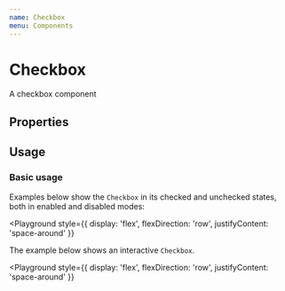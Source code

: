 ```yaml
---
name: Checkbox
menu: Components
---
```



# Checkbox

A checkbox component

## Properties

<Props of={Checkbox} />

## Usage

### Basic usage

Examples below show the `Checkbox` in its checked and unchecked states, both in enabled and disabled modes:

<Playground
  style={{
    display: 'flex',
    flexDirection: 'row',
    justifyContent: 'space-around'
  }}
>
  <Checkbox readOnly />
  <Checkbox defaultChecked checked readOnly />
  <Checkbox disabled readOnly />
  <Checkbox disabled defaultChecked checked readOnly />
</Playground>

The example below shows an interactive `Checkbox`.

<Playground
  style={{
    display: 'flex',
    flexDirection: 'row',
    justifyContent: 'space-around'
  }}
>
  <CheckboxDemo />
</Playground>
